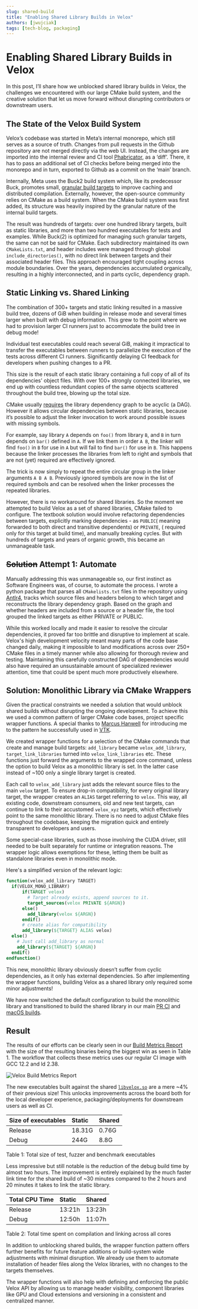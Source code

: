 ```yaml
---
slug: shared-build
title: "Enabling Shared Library Builds in Velox"
authors: [jwujciak]
tags: [tech-blog, packaging]
---
```


# Enabling Shared Library Builds in Velox

In this post, I’ll share how we unblocked shared library builds in Velox, the challenges we encountered with our large CMake build system, and the creative solution that let us move forward without disrupting contributors or downstream users.

## The State of the Velox Build System

Velox’s codebase was started in Meta’s internal monorepo, which still serves as a source of truth. Changes from pull requests in the Github repository are not merged directly via the web UI. Instead, the changes are imported into the internal review and CI tool [Phabricator](https://developers.facebook.com/blog/post/2022/11/15/meta-developers-workflow-exploring-tools-used-to-code/), as a ‘diff’. There, it has to pass an additional set of CI checks before being merged into the monorepo and in turn, exported to Github as a commit on the ‘main’ branch.

Internally, Meta uses the Buck2 build system which, like its predecessor Buck, promotes   small, [granular build targets](https://buck.build/concept/what_makes_buck_so_fast.html) to improve caching and distributed compilation. Externally, however, the open-source community relies on CMake as a build system. When the CMake build system was first added, its structure was heavily inspired by the granular nature of the internal build targets.

The result was hundreds of targets: over one hundred library targets, built as static libraries, and more than two hundred executables for tests and examples. While Buck(2) is optimized  for managing such  granular targets, the same can not be said for CMake. Each subdirectory maintained its own `CMakeLists.txt`, and header includes were managed through global `include_directories()`, with no direct link between targets and their associated header files. This approach encouraged tight coupling across module boundaries. Over the years, dependencies accumulated organically, resulting in a highly interconnected, and in parts cyclic, dependency graph.

## Static Linking vs. Shared Linking

The combination of 300+ targets and static linking resulted in a massive build tree, dozens of GiB when building in release mode and several times larger when built with debug information. This grew to the point where we had to provision larger CI runners just to accommodate the build tree in debug mode\!

Individual test executables could reach several GiB, making it impractical to transfer the executables between runners to parallelize the execution of the tests across different CI runners. Significantly delaying CI feedback for developers when pushing changes to a PR.

This size is the result of each static library containing a full copy of all of its dependencies' object files. With over 100+ strongly connected libraries, we end up with countless redundant copies of the same objects scattered throughout the build tree, blowing up the total size.

CMake usually [requires](https://cmake.org/cmake/help/latest/command/target_link_libraries.html?utm_source=chatgpt.com#id12) the library dependency graph to be acyclic (a DAG). However it allows circular dependencies between static libraries, because it’s possible to adjust the linker invocation to work around possible issues with missing symbols.

For example, say library `A` depends on `foo()` from library `B`, and `B` in turn depends on `bar()` defined in `A`. If we link them in order `A B`, the linker will find `foo()` in `B` for use in `A` but will fail to find `bar()` for use in `B`. This happens because the linker processes the libraries from left to right and symbols that are not (yet) required are effectively ignored.

The trick is now simply to repeat the entire circular group in the linker arguments `A B A B`. Previously ignored symbols are now in the list of required symbols and can be resolved when the linker processes the repeated libraries.

However, there is no workaround for shared libraries. So the moment we attempted to build Velox as a set of shared libraries, CMake failed to configure. The textbook solution would involve refactoring dependencies between targets, explicitly marking dependencies \- as `PUBLIC`( meaning forwarded to both direct and transitive dependents) or `PRIVATE`, ( required only for this target at build time), and manually breaking cycles. But with hundreds of targets and years of organic growth, this became an unmanageable task.

## ~~Solution~~ Attempt 1: Automate

Manually addressing this was unmanageable so, our first instinct as Software Engineers was, of course, to automate the process. I wrote a python package that parses all `CMakelists.txt` files in the repository using [Antlr4](https://github.com/antlr/antlr4/), tracks which source files and headers belong to which target and reconstructs the library dependency graph. Based on the graph and whether headers are included from a source or a header file, the tool grouped the linked targets as either PRIVATE or PUBLIC.

While this worked locally and made it easier to resolve the circular dependencies, it proved far too brittle and disruptive to implement at scale. Velox's high development velocity meant many parts of the code base changed daily, making it impossible to land modifications  across over 250+ CMake files in a timely manner while also allowing for thorough review and testing. Maintaining this carefully constructed DAG of dependencies would also have required an unsustainable amount of specialized reviewer attention, time that could be spent much more productively elsewhere.

## Solution: Monolithic Library via CMake Wrappers

Given the practical constraints we needed a solution that would unblock shared builds without disrupting the ongoing development. To achieve this we used a common pattern of larger CMake code bases, project specific wrapper functions. A special thanks to [Marcus Hanwell](https://github.com/cryos) for introducing me to the pattern he successfully used in [VTK](https://www.kitware.com/vtk-modularization-and-modernization/).

We created wrapper functions for a selection of the CMake commands that create and manage build targets: `add_library` became `velox_add_library`, `target_link_libraries` turned into `velox_link_libraries` etc. These functions just forward the arguments to the wrapped core command, unless the option to build Velox as a monolithic library is set. In the latter case instead of ~100 only a single library target is created.

Each call to `velox_add_library` just adds the relevant source files to the main `velox` target. To ensure drop-in compatibility, for every original library target, the wrapper creates an `ALIAS` target referring to `velox`. This way, all existing code, downstream consumers, old and new test targets, can continue to link to their accustomed `velox_xyz` targets, which effectively point to the same monolithic library. There is no need to adjust CMake files throughout the codebase, keeping the migration quick and entirely transparent to developers and users.

Some special-case libraries, such as those involving the CUDA driver, still needed to be built separately for runtime or integration reasons. The wrapper logic allows exemptions for these, letting them be built as standalone libraries even in monolithic mode.

Here's a simplified version of the relevant logic:
```cmake
function(velox_add_library TARGET)
  if(VELOX_MONO_LIBRARY)
      if(TARGET velox)
        # Target already exists, append sources to it.
        target_sources(velox PRIVATE ${ARGN})
      else()
        add_library(velox ${ARGN})
      endif()
      # create alias for compatibility
      add_library(${TARGET} ALIAS velox)
  else()
    # Just call add_library as normal
    add_library(${TARGET} ${ARGN})
  endif()
endfunction()
```

This new, monolithic library obviously doesn’t suffer from cyclic dependencies, as it only has external dependencies. So after implementing the wrapper functions, building Velox as a shared library only required some minor adjustments\!

We have now switched the default configuration to build the monolithic library and transitioned to build the shared library in our main [PR CI](https://github.com/facebookincubator/velox/actions/workflows/linux-build.yml) and [macOS builds](https://github.com/facebookincubator/velox/actions/workflows/macos.yml).

## Result

The results of our efforts can be clearly seen in our [Build Metrics Report](https://facebookincubator.github.io/velox/bm-report) with the size of the resulting binaries being the biggest win as seen in Table 1\. The workflow that collects these metrics uses our regular CI image with GCC 12.2 and ld 2.38.

![Velox Build Metrics Report](/img/bm-report.png)

The new executables built against the shared [`libvelox.so`](http://libvelox.so) are a mere \~4% of their previous size\! This unlocks improvements across the board both for the local developer experience, packaging/deployments for downstream users as well as CI.

| Size of executables | Static | Shared |
| :---- | :---- | :---- |
| Release | 18.31G | 0.76G |
| Debug | 244G | 8.8G |

Table 1: Total size of test, fuzzer and benchmark executables

Less impressive but still notable is the reduction of the debug build time by almost two hours. The improvement is entirely explained by the much faster link time for the shared build of \~30 minutes compared to the 2 hours and 20 minutes it takes to link the static library.

| Total CPU Time | Static | Shared |
| :---- | :---- | :---- |
| Release | 13:21h | 13:23h |
| Debug | 12:50h | 11:07h |

Table 2: Total time spent on compilation and linking across all cores

In addition to unblocking shared builds, the wrapper function pattern offers further benefits for future feature additions or build-system wide adjustments with minimal disruption. We already use them to automate installation of header files along the Velox libraries, with no changes to the targets themselves.

The wrapper functions will also help with defining and enforcing the public Velox API by allowing us to manage header visibility, component libraries like GPU and Cloud extensions and versioning in a consistent and centralized manner.
